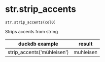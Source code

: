# str.strip_accents { #duckops.str.strip_accents }

`str.strip_accents(col0)`

Strips accents from string

| duckdb example | result |
| -------------- | ------ |
| strip_accents('mühleisen') | muhleisen |
